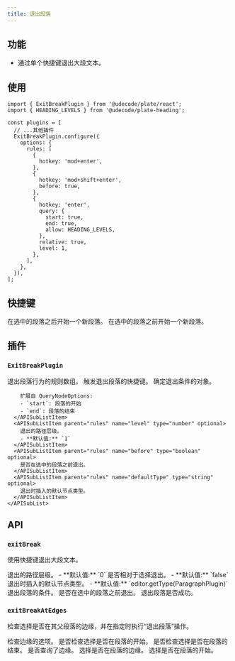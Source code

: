 ```yaml
---
title: 退出段落
---
```


<ComponentPreview name="exit-break-demo" />

<PackageInfo>

## 功能

- 通过单个快捷键退出大段文本。

</PackageInfo>

## 使用

```tsx
import { ExitBreakPlugin } from '@udecode/plate/react';
import { HEADING_LEVELS } from '@udecode/plate-heading';

const plugins = [
  // ...其他插件
  ExitBreakPlugin.configure({
    options: {
      rules: [
        {
          hotkey: 'mod+enter',
        },
        {
          hotkey: 'mod+shift+enter',
          before: true,
        },
        {
          hotkey: 'enter',
          query: {
            start: true,
            end: true,
            allow: HEADING_LEVELS,
          },
          relative: true,
          level: 1,
        },
      ],
    },
  }),
];
```

## 快捷键

<KeyTable>
  <KeyTableItem hotkey="Cmd + Enter">
    在选中的段落之后开始一个新段落。
  </KeyTableItem>
  <KeyTableItem hotkey="Cmd + Shift + Enter">
    在选中的段落之前开始一个新段落。
  </KeyTableItem>
</KeyTable>

## 插件

### `ExitBreakPlugin`

<API name="ExitBreakPlugin">
<APIOptions>
  <APIItem name="rules" type="ExitBreakRule[]" optional>
    退出段落行为的规则数组。
    <APISubList>
      <APISubListItem parent="rules" name="hotkey" type="string">
        触发退出段落的快捷键。
      </APISubListItem>
      <APISubListItem parent="rules" name="query" type="QueryNodeOptions & { start?: boolean; end?: boolean }" optional>
        确定退出条件的对象。
        
        扩展自 QueryNodeOptions:
        - `start`: 段落的开始
        - `end`: 段落的结束
      </APISubListItem>
      <APISubListItem parent="rules" name="level" type="number" optional>
        退出的路径层级。
        - **默认值:** `1`
      </APISubListItem>
      <APISubListItem parent="rules" name="before" type="boolean" optional>
        是否在选中的段落之前退出。
      </APISubListItem>
      <APISubListItem parent="rules" name="defaultType" type="string" optional>
        退出时插入的默认节点类型。
      </APISubListItem>
    </APISubList>
  </APIItem>
</APIOptions>
</API>

## API

### `exitBreak`

使用快捷键退出大段文本。

<API name="exitBreak">
<APIOptions type="ExitBreakOptions">
  <APIItem name="level" type="number" optional>
    退出的路径层级。
    - **默认值:** `0`
  </APIItem>
  <APIItem name="relative" type="boolean" optional>
    是否相对于选择退出。
    - **默认值:** `false`
  </APIItem>
  <APIItem name="defaultType" type="function" optional>
    退出时插入的默认节点类型。
    - **默认值:** `editor.getType(ParagraphPlugin)`
  </APIItem>
  <APIItem name="query" type="object" optional>
    退出段落的条件。
  </APIItem>
  <APIItem name="before" type="boolean" optional>
    是否在选中的段落之前退出。
  </APIItem>
</APIOptions>

<APIReturns type="boolean">
  退出段落是否成功。
</APIReturns>
</API>

### `exitBreakAtEdges`

检查选择是否在其父段落的边缘，并在指定时执行“退出段落”操作。

<API name="exitBreakAtEdges">
<APIParameters>
  <APIItem name="options" type="object">
    检查边缘的选项。
  </APIItem>
</APIParameters>

<APIOptions type="object">
  <APIItem name="start" type="boolean" optional>
    是否检查选择是否在段落的开始。
  </APIItem>
  <APIItem name="end" type="boolean" optional>
    是否检查选择是否在段落的结束。
  </APIItem>
</APIOptions>

<APIReturns type="object">
  <APIItem name="queryEdge" type="boolean">
    是否查询了边缘。
  </APIItem>
  <APIItem name="isEdge" type="boolean">
    选择是否在段落的边缘。
  </APIItem>
  <APIItem name="isStart" type="boolean">
    选择是否在段落的开始。
  </APIItem>
</APIReturns>
</API>
